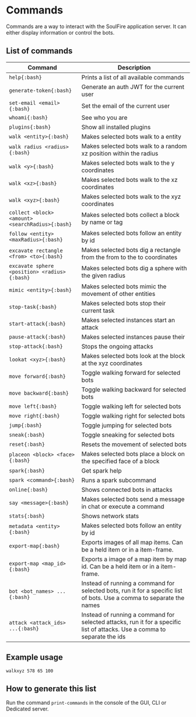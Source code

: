 # Commands

Commands are a way to interact with the SoulFire application server.
It can either display information or control the bots.

## List of commands

| Command                                          | Description                                                                                                               |
|--------------------------------------------------|---------------------------------------------------------------------------------------------------------------------------|
| `help{:bash}`                                    | Prints a list of all available commands                                                                                   |
| `generate-token{:bash}`                          | Generate an auth JWT for the current user                                                                                 |
| `set-email <email>{:bash}`                       | Set the email of the current user                                                                                         |
| `whoami{:bash}`                                  | See who you are                                                                                                           |
| `plugins{:bash}`                                 | Show all installed plugins                                                                                                |
| `walk <entity>{:bash}`                           | Makes selected bots walk to a entity                                                                                      |
| `walk radius <radius>{:bash}`                    | Makes selected bots walk to a random xz position within the radius                                                        |
| `walk <y>{:bash}`                                | Makes selected bots walk to the y coordinates                                                                             |
| `walk <xz>{:bash}`                               | Makes selected bots walk to the xz coordinates                                                                            |
| `walk <xyz>{:bash}`                              | Makes selected bots walk to the xyz coordinates                                                                           |
| `collect <block> <amount> <searchRadius>{:bash}` | Makes selected bots collect a block by name or tag                                                                        |
| `follow <entity> <maxRadius>{:bash}`             | Makes selected bots follow an entity by id                                                                                |
| `excavate rectangle <from> <to>{:bash}`          | Makes selected bots dig a rectangle from the from to the to coordinates                                                   |
| `excavate sphere <position> <radius>{:bash}`     | Makes selected bots dig a sphere with the given radius                                                                    |
| `mimic <entity>{:bash}`                          | Makes selected bots mimic the movement of other entities                                                                  |
| `stop-task{:bash}`                               | Makes selected bots stop their current task                                                                               |
| `start-attack{:bash}`                            | Makes selected instances start an attack                                                                                  |
| `pause-attack{:bash}`                            | Makes selected instances pause their                                                                                      |
| `stop-attack{:bash}`                             | Stops the ongoing attacks                                                                                                 |
| `lookat <xyz>{:bash}`                            | Makes selected bots look at the block at the xyz coordinates                                                              |
| `move forward{:bash}`                            | Toggle walking forward for selected bots                                                                                  |
| `move backward{:bash}`                           | Toggle walking backward for selected bots                                                                                 |
| `move left{:bash}`                               | Toggle walking left for selected bots                                                                                     |
| `move right{:bash}`                              | Toggle walking right for selected bots                                                                                    |
| `jump{:bash}`                                    | Toggle jumping for selected bots                                                                                          |
| `sneak{:bash}`                                   | Toggle sneaking for selected bots                                                                                         |
| `reset{:bash}`                                   | Resets the movement of selected bots                                                                                      |
| `placeon <block> <face>{:bash}`                  | Makes selected bots place a block on the specified face of a block                                                        |
| `spark{:bash}`                                   | Get spark help                                                                                                            |
| `spark <command>{:bash}`                         | Runs a spark subcommand                                                                                                   |
| `online{:bash}`                                  | Shows connected bots in attacks                                                                                           |
| `say <message>{:bash}`                           | Makes selected bots send a message in chat or execute a command                                                           |
| `stats{:bash}`                                   | Shows network stats                                                                                                       |
| `metadata <entity>{:bash}`                       | Makes selected bots follow an entity by id                                                                                |
| `export-map{:bash}`                              | Exports images of all map items. Can be a held item or in a item-frame.                                                   |
| `export-map <map_id>{:bash}`                     | Exports a image of a map item by map id. Can be a held item or in a item-frame.                                           |
| `bot <bot_names> ...{:bash}`                     | Instead of running a command for selected bots, run it for a specific list of bots. Use a comma to separate the names     |
| `attack <attack_ids> ...{:bash}`                 | Instead of running a command for selected attacks, run it for a specific list of attacks. Use a comma to separate the ids |

## Example usage

`walkxyz 578 65 100`

## How to generate this list

Run the command `print-commands` in the console of the GUI, CLI or Dedicated server.
